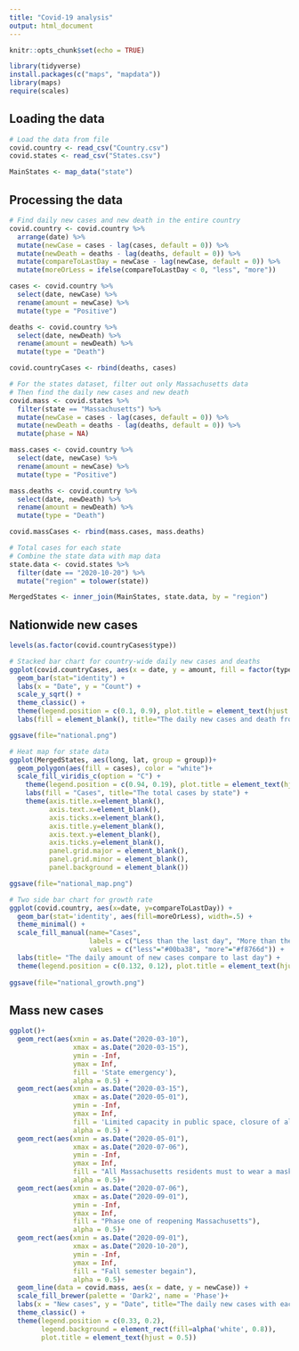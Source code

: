 ```yaml
---
title: "Covid-19 analysis"
output: html_document
---
```


```r
knitr::opts_chunk$set(echo = TRUE)

library(tidyverse)
install.packages(c("maps", "mapdata"))
library(maps)
require(scales)

```

## Loading the data
```r

# Load the data from file
covid.country <- read_csv("Country.csv")
covid.states <- read_csv("States.csv")

MainStates <- map_data("state")

```

## Processing the data
```r

# Find daily new cases and new death in the entire country
covid.country <- covid.country %>%
  arrange(date) %>%
  mutate(newCase = cases - lag(cases, default = 0)) %>%
  mutate(newDeath = deaths - lag(deaths, default = 0)) %>%
  mutate(compareToLastDay = newCase - lag(newCase, default = 0)) %>%
  mutate(moreOrLess = ifelse(compareToLastDay < 0, "less", "more"))

cases <- covid.country %>%
  select(date, newCase) %>%
  rename(amount = newCase) %>%
  mutate(type = "Positive")

deaths <- covid.country %>%
  select(date, newDeath) %>%
  rename(amount = newDeath) %>%
  mutate(type = "Death")

covid.countryCases <- rbind(deaths, cases)

# For the states dataset, filter out only Massachusetts data
# Then find the daily new cases and new death
covid.mass <- covid.states %>%
  filter(state == "Massachusetts") %>%
  mutate(newCase = cases - lag(cases, default = 0)) %>%
  mutate(newDeath = deaths - lag(deaths, default = 0)) %>%
  mutate(phase = NA)

mass.cases <- covid.country %>%
  select(date, newCase) %>%
  rename(amount = newCase) %>%
  mutate(type = "Positive")

mass.deaths <- covid.country %>%
  select(date, newDeath) %>%
  rename(amount = newDeath) %>%
  mutate(type = "Death")

covid.massCases <- rbind(mass.cases, mass.deaths)

# Total cases for each state
# Combine the state data with map data
state.data <- covid.states %>%
  filter(date == "2020-10-20") %>%
  mutate("region" = tolower(state))

MergedStates <- inner_join(MainStates, state.data, by = "region")

```

## Nationwide new cases
```r

levels(as.factor(covid.countryCases$type))

# Stacked bar chart for country-wide daily new cases and deaths
ggplot(covid.countryCases, aes(x = date, y = amount, fill = factor(type, levels = c("Positive", "Death")))) +
  geom_bar(stat="identity") +
  labs(x = "Date", y = "Count") +
  scale_y_sqrt() +
  theme_classic() +
  theme(legend.position = c(0.1, 0.9), plot.title = element_text(hjust = 0.5, size = 12)) +
  labs(fill = element_blank(), title="The daily new cases and death from 1/21/2020 to 10/20/2020")

ggsave(file="national.png")

# Heat map for state data
ggplot(MergedStates, aes(long, lat, group = group))+
  geom_polygon(aes(fill = cases), color = "white")+
  scale_fill_viridis_c(option = "C") +
    theme(legend.position = c(0.94, 0.19), plot.title = element_text(hjust = 0.5)) +
    labs(fill = "Cases", title="The total cases by state") +
    theme(axis.title.x=element_blank(),
          axis.text.x=element_blank(),
          axis.ticks.x=element_blank(),
          axis.title.y=element_blank(),
          axis.text.y=element_blank(),
          axis.ticks.y=element_blank(),
          panel.grid.major = element_blank(), 
          panel.grid.minor = element_blank(),
          panel.background = element_blank())

ggsave(file="national_map.png")

# Two side bar chart for growth rate
ggplot(covid.country, aes(x=date, y=compareToLastDay)) + 
  geom_bar(stat='identity', aes(fill=moreOrLess), width=.5) +
  theme_minimal() +
  scale_fill_manual(name="Cases", 
                    labels = c("Less than the last day", "More than the last day"), 
                    values = c("less"="#00ba38", "more"="#f8766d")) + 
  labs(title= "The daily amount of new cases compare to last day") +
  theme(legend.position = c(0.132, 0.12), plot.title = element_text(hjust = 0.5, size=12))
  
ggsave(file="national_growth.png")

```


## Mass new cases
```r

ggplot()+
  geom_rect(aes(xmin = as.Date("2020-03-10"),
                xmax = as.Date("2020-03-15"),
                ymin = -Inf, 
                ymax = Inf, 
                fill = 'State emergency'), 
                alpha = 0.5) +
  geom_rect(aes(xmin = as.Date("2020-03-15"),
                xmax = as.Date("2020-05-01"),
                ymin = -Inf, 
                ymax = Inf, 
                fill = 'Limited capacity in public space, closure of all Boston Public Schools'), 
                alpha = 0.5) +
  geom_rect(aes(xmin = as.Date("2020-05-01"),
                xmax = as.Date("2020-07-06"),
                ymin = -Inf, 
                ymax = Inf, 
                fill = "All Massachusetts residents must to wear a mask in public places"), 
                alpha = 0.5)+
  geom_rect(aes(xmin = as.Date("2020-07-06"),
                xmax = as.Date("2020-09-01"),
                ymin = -Inf, 
                ymax = Inf, 
                fill = "Phase one of reopening Massachusetts"), 
                alpha = 0.5)+
  geom_rect(aes(xmin = as.Date("2020-09-01"),
                xmax = as.Date("2020-10-20"),
                ymin = -Inf, 
                ymax = Inf, 
                fill = "Fall semester begain"), 
                alpha = 0.5)+
  geom_line(data = covid.mass, aes(x = date, y = newCase)) +
  scale_fill_brewer(palette = 'Dark2', name = 'Phase')+
  labs(x = "New cases", y = "Date", title="The daily new cases with each phase") +
  theme_classic() +
  theme(legend.position = c(0.33, 0.2),
        legend.background = element_rect(fill=alpha('white', 0.8)),
        plot.title = element_text(hjust = 0.5))
  
```
